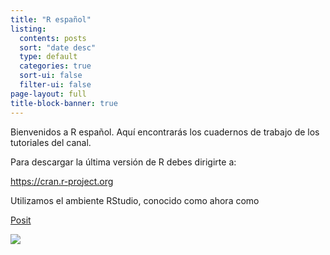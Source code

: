 ```yaml
---
title: "R español"
listing:
  contents: posts
  sort: "date desc"
  type: default
  categories: true
  sort-ui: false
  filter-ui: false
page-layout: full
title-block-banner: true
---
```


Bienvenidos a R español. Aquí encontrarás los cuadernos de trabajo de los tutoriales del canal.

Para descargar la última versión de R debes dirigirte a:

<https://cran.r-project.org>

Utilizamos el ambiente RStudio, conocido como ahora como

[Posit](https://posit.co)

![](images/thumbnail-63.jpg)
